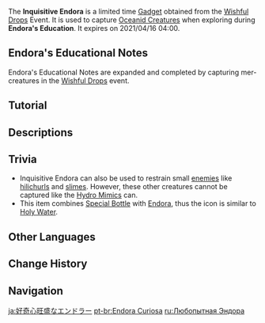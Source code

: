 {{About|the event gadget obtained during the [[Wishful Drops]] event|the commemorative variant|Endora}}
{{Item Infobox
|id           = 220022
|image        = Item Inquisitive Endora.png
|type         = Event Items
|invCategory  = Gadgets
|quality      = 4
|effect       = Replaces the player's [[Elemental Skill]] with Endora's Bubble Spit ability.
|description  = A strange Lochfolk larva, filled with curiosity about the world at large.<br />Lochfolk specialize in shifting into watery shapes and can meld with other water bodies to synchronize emotions and knowledge alike. Endora is still small, and Endora is very curious. Endora can spit out bubbles to meld with other beings of water, through which she shall learn everything.
|source1      = [[Wishful Drops]] Event
|event        = Wishful Drops
|reusable     = Yes
|usage        = Quick Use
|memento       = No
}}
The '''Inquisitive Endora''' is a limited time [[Gadget]] obtained from the [[Wishful Drops]] Event. It is used to capture [[Hydro Mimics|Oceanid Creatures]] when exploring during '''Endora's Education'''. It expires on 2021/04/16 04:00.

==Endora's Educational Notes==
Endora's Educational Notes are expanded and completed by capturing mer-creatures in the [[Wishful Drops]] event.

{{Quote|Want to grow quickly. Want to find Rhodeia.<br /><br />A child. New life, like Endora. A child's mission is to grow. To grow? I thought it was to see the world.<br /><br />Love. For Oceanids, this is to meld together as one. There will be no division then. That is why Oceanids need no learning or thoughts of their own. All that is needed is love.<br /><br />It seems that Oceanids cannot love others, for others will only drown in the embrace of pure waters. So they disguise themselves as the dreams of young children, and withdraw from the lives of all other people.<br /><br />Every day, a child takes a stumbling step forward. Every day, a stream flows into the sea.<br /><br />Love, that is our destiny. But I still have a whole world left to see.|Endora}}

==Tutorial==
{{Transclude|Wishful Drops|Tutorial}}

==Descriptions==
{{Description|A strange little life-form who claims to have traveled here from the [[Fontaine|nation of Water]].|Endora's Education, Event description page}}

==Trivia==
*Inquisitive Endora can also be used to restrain small [[enemies]] like [[hilichurls]] and [[slimes]]. However, these other creatures cannot be captured like the [[Hydro Mimics]] can.
*This item combines [[Special Bottle]] with [[Endora]], thus the icon is similar to [[Holy Water]].

==Other Languages==
{{Other Languages
|en      = Inquisitive Endora
|zhs     = 好奇的嫣朵拉
|zhs_rm  = Hàoqí de Yānduǒlā
|zht     = 好奇的嫣朵拉
|zht_rm  = Hàoqí de Yānduǒlā
|zh_tl   = Curious Endora
|ja      = 好奇心旺盛なエンドラー
|ja_rm   = Koukishin'ouseina Endoraa
|ja_tl   = Endora Brimming with Curiosity
|ko      = 호기심 많은 엔도라
|ko_rm   = Hogisim Maneun Endora
|ko_tl   = Inquisitive Endora
|es      = Endora la Curiosa
|es_tl   = Endora the Curious
|fr      = Endora la curieuse
|fr_tl   = Endora the Curious
|ru      = Любопытная Эндора
|ru_tl   = Curious Endora
|th      = Endora ขี้สงสัย
|th_rm   = 
|th_tl   = 
|vi      = Endora Hiếu Kỳ
|vi_tl   = 
|de      = Wissbegierige Endora
|de_tl   = Inquisitive Endora
|id      = Inquisitive Endora
|pt      = Endora Curiosa
|pt_tl   = 
|tr      = Meraklı Endora
|tr_tl   = 
|it      = Endora curiosa
|it_tl   = 
}}

==Change History==
{{Change History|1.4}}

==Navigation==
{{Gadget Navbox}}

[[ja:好奇心旺盛なエンドラー]]
[[pt-br:Endora Curiosa]]
[[ru:Любопытная Эндора]]